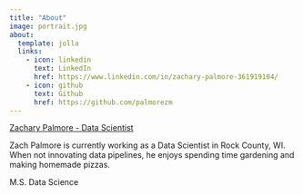 ```yaml
---
title: "About"
image: portrait.jpg
about:
  template: jolla
  links:
    - icon: linkedin
      text: LinkedIn
      href: https://www.linkedin.com/in/zachary-palmore-361919104/
    - icon: github
      text: Github
      href: https://github.com/palmorezm
---
```


[Zachary Palmore - Data Scientist](https://www.linkedin.com/in/zachary-palmore-361919104/)

Zach Palmore is currently working as a Data Scientist in Rock County, WI. When not innovating data pipelines, he enjoys spending time gardening and making homemade pizzas.

M.S. Data Science